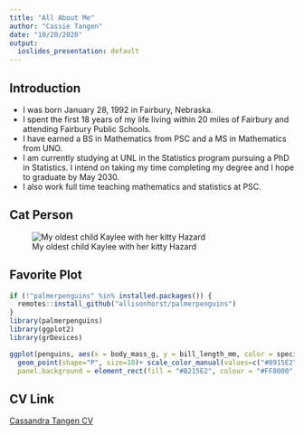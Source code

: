 ```yaml
---
title: "All About Me"
author: "Cassie Tangen"
date: "10/20/2020"
output:
  ioslides_presentation: default
---
```


## Introduction

- I was born January 28, 1992 in Fairbury, Nebraska.
- I spent the first 18 years of my life living within 20 miles of Fairbury and attending Fairbury Public Schools.
- I have earned a BS in Mathematics from PSC and a MS in Mathematics from UNO.
- I am currently studying at UNL in the Statistics program pursuing a PhD in Statistics. I intend on taking my time completing my degree and I hope to graduate by May 2030.
- I also work full time teaching mathematics and statistics at PSC.


## Cat Person
![My oldest child Kaylee with her kitty Hazard](Kaylee&Hazard.jpg){width=60%,height=60%}


## Favorite Plot

```r
if (!"palmerpenguins" %in% installed.packages()) {
  remotes::install_github("allisonhorst/palmerpenguins")
}
library(palmerpenguins)
library(ggplot2)
library(grDevices)


```

```r

ggplot(penguins, aes(x = body_mass_g, y = bill_length_mm, color = species)) + 
  geom_point(shape="P", size=10)+ scale_color_manual(values=c("#8915E2", "#E21590", "#E215D4"))+ theme(text=element_text(family="mono",size=6),
  panel.background = element_rect(fill = "#B215E2", colour = "#FF8000",size=1,linetype = "solid"),panel.grid.major = element_line(size = .5, linetype = 'dotted',colour = "#FF8000"),panel.grid.minor = element_line(size = 0.25, linetype = 'dashed',colour = "#FF8000"))+ labs(title = "Ugly Penguin Graph",subtitle = "Created by Cassie Tangen")

```


## CV Link
[Cassandra Tangen CV](ctangen28.github.io)
